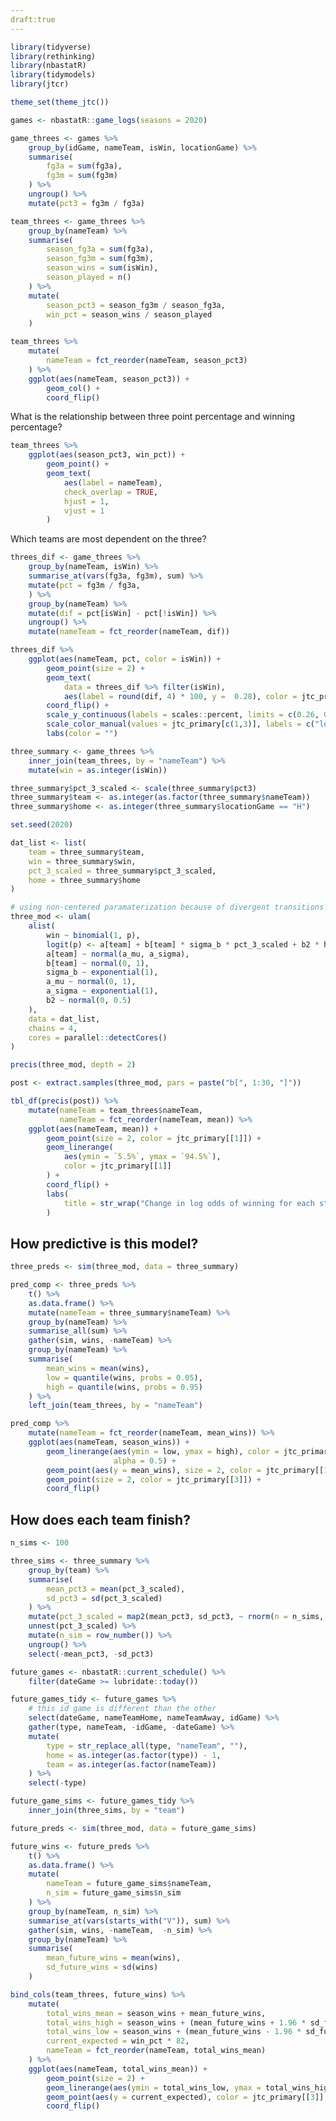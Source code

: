```yaml
---
draft:true
---
```


```r

library(tidyverse)
library(rethinking)
library(nbastatR)
library(tidymodels)
library(jtcr)

theme_set(theme_jtc())

games <- nbastatR::game_logs(seasons = 2020)

game_threes <- games %>%
    group_by(idGame, nameTeam, isWin, locationGame) %>%
    summarise(
        fg3a = sum(fg3a),
        fg3m = sum(fg3m)
    ) %>%
    ungroup() %>%
    mutate(pct3 = fg3m / fg3a)

team_threes <- game_threes %>%
    group_by(nameTeam) %>%
    summarise(
        season_fg3a = sum(fg3a),
        season_fg3m = sum(fg3m),
        season_wins = sum(isWin),
        season_played = n()
    ) %>%
    mutate(
        season_pct3 = season_fg3m / season_fg3a,
        win_pct = season_wins / season_played
    )

team_threes %>%
    mutate(
        nameTeam = fct_reorder(nameTeam, season_pct3)
    ) %>%
    ggplot(aes(nameTeam, season_pct3)) +
        geom_col() +
        coord_flip()


```

What is the relationship between three point percentage and winning percentage? 

```r
team_threes %>%
    ggplot(aes(season_pct3, win_pct)) +
        geom_point() +
        geom_text(
            aes(label = nameTeam),
            check_overlap = TRUE,
            hjust = 1,
            vjust = 1
        )
```

Which teams are most dependent on the three? 

```r

threes_dif <- game_threes %>%
    group_by(nameTeam, isWin) %>%
    summarise_at(vars(fg3a, fg3m), sum) %>%
    mutate(pct = fg3m / fg3a,
    ) %>%
    group_by(nameTeam) %>%
    mutate(dif = pct[isWin] - pct[!isWin]) %>%
    ungroup() %>%
    mutate(nameTeam = fct_reorder(nameTeam, dif))

threes_dif %>%
    ggplot(aes(nameTeam, pct, color = isWin)) +
        geom_point(size = 2) +
        geom_text(
            data = threes_dif %>% filter(isWin), 
            aes(label = round(dif, 4) * 100, y =  0.28), color = jtc_primary[[2]])  +
        coord_flip() +
        scale_y_continuous(labels = scales::percent, limits = c(0.26, 0.5)) +
        scale_color_manual(values = jtc_primary[c(1,3)], labels = c("loss", "win")) +
        labs(color = "")


```


```r

three_summary <- game_threes %>%
    inner_join(team_threes, by = "nameTeam") %>%
    mutate(win = as.integer(isWin))

three_summary$pct_3_scaled <- scale(three_summary$pct3)
three_summary$team <- as.integer(as.factor(three_summary$nameTeam))
three_summary$home <- as.integer(three_summary$locationGame == "H")


```
```r

set.seed(2020)

dat_list <- list(
    team = three_summary$team,
    win = three_summary$win,
    pct_3_scaled = three_summary$pct_3_scaled,
    home = three_summary$home
)

# using non-centered paramaterization because of divergent transitions
three_mod <- ulam(
    alist(
        win ~ binomial(1, p),
        logit(p) <- a[team] + b[team] * sigma_b * pct_3_scaled + b2 * home,
        a[team] ~ normal(a_mu, a_sigma),
        b[team] ~ normal(0, 1),
        sigma_b ~ exponential(1),
        a_mu ~ normal(0, 1),
        a_sigma ~ exponential(1),
        b2 ~ normal(0, 0.5)
    ),
    data = dat_list,
    chains = 4,
    cores = parallel::detectCores()
)

precis(three_mod, depth = 2)
```

```r

post <- extract.samples(three_mod, pars = paste("b[", 1:30, "]"))

tbl_df(precis(post)) %>%
    mutate(nameTeam = team_threes$nameTeam,
           nameTeam = fct_reorder(nameTeam, mean)) %>%
    ggplot(aes(nameTeam, mean)) +
        geom_point(size = 2, color = jtc_primary[[1]]) +
        geom_linerange(
            aes(ymin = `5.5%`, ymax = `94.5%`),
            color = jtc_primary[[1]]
        ) +
        coord_flip() +
        labs(
            title = str_wrap("Change in log odds of winning for each standard deviation increase in thre point percentage", 50)
        )

```

## How predictive is this model? 

```r

three_preds <- sim(three_mod, data = three_summary)

pred_comp <- three_preds %>%
    t() %>%
    as.data.frame() %>%
    mutate(nameTeam = three_summary$nameTeam) %>%
    group_by(nameTeam) %>%
    summarise_all(sum) %>%
    gather(sim, wins, -nameTeam) %>%
    group_by(nameTeam) %>%
    summarise(
        mean_wins = mean(wins),
        low = quantile(wins, probs = 0.05),
        high = quantile(wins, probs = 0.95)
    ) %>%
    left_join(team_threes, by = "nameTeam")

pred_comp %>%
    mutate(nameTeam = fct_reorder(nameTeam, mean_wins)) %>%
    ggplot(aes(nameTeam, season_wins)) +
        geom_linerange(aes(ymin = low, ymax = high), color = jtc_primary[[1]],
                       alpha = 0.5) +
        geom_point(aes(y = mean_wins), size = 2, color = jtc_primary[[1]]) +
        geom_point(size = 2, color = jtc_primary[[3]]) +
        coord_flip()

```
## How does each team finish? 

```r
n_sims <- 100

three_sims <- three_summary %>%
    group_by(team) %>%
    summarise(
        mean_pct3 = mean(pct_3_scaled),
        sd_pct3 = sd(pct_3_scaled)
    ) %>%
    mutate(pct_3_scaled = map2(mean_pct3, sd_pct3, ~ rnorm(n = n_sims, mean = .x, sd = .y))) %>%
    unnest(pct_3_scaled) %>%
    mutate(n_sim = row_number()) %>%
    ungroup() %>%
    select(-mean_pct3, -sd_pct3)

future_games <- nbastatR::current_schedule() %>%
    filter(dateGame >= lubridate::today())

future_games_tidy <- future_games %>%
    # this id game is different than the other
    select(dateGame, nameTeamHome, nameTeamAway, idGame) %>%
    gather(type, nameTeam, -idGame, -dateGame) %>%
    mutate(
        type = str_replace_all(type, "nameTeam", ""),
        home = as.integer(as.factor(type)) - 1,
        team = as.integer(as.factor(nameTeam))
    ) %>%
    select(-type)

future_game_sims <- future_games_tidy %>%
    inner_join(three_sims, by = "team")

future_preds <- sim(three_mod, data = future_game_sims)

future_wins <- future_preds %>%
    t() %>%
    as.data.frame() %>%
    mutate(
        nameTeam = future_game_sims$nameTeam,
        n_sim = future_game_sims$n_sim
    ) %>%
    group_by(nameTeam, n_sim) %>%
    summarise_at(vars(starts_with("V")), sum) %>%
    gather(sim, wins, -nameTeam,  -n_sim) %>%
    group_by(nameTeam) %>%
    summarise(
        mean_future_wins = mean(wins),
        sd_future_wins = sd(wins) 
    )

bind_cols(team_threes, future_wins) %>%
    mutate(
        total_wins_mean = season_wins + mean_future_wins,
        total_wins_high = season_wins + (mean_future_wins + 1.96 * sd_future_wins),
        total_wins_low = season_wins + (mean_future_wins - 1.96 * sd_future_wins),
        current_expected = win_pct * 82,
        nameTeam = fct_reorder(nameTeam, total_wins_mean)
    ) %>%
    ggplot(aes(nameTeam, total_wins_mean)) +
        geom_point(size = 2) +
        geom_linerange(aes(ymin = total_wins_low, ymax = total_wins_high)) +
        geom_point(aes(y = current_expected), color = jtc_primary[[3]], size = 2) +
        coord_flip()

```

